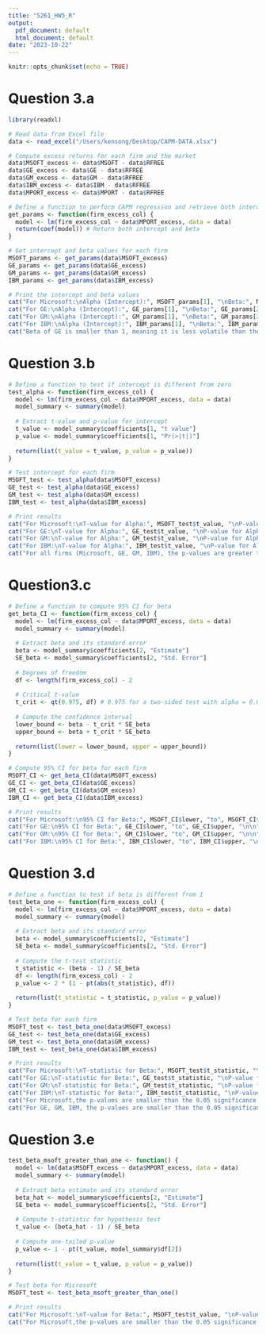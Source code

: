 ```yaml
---
title: "5261_HW5_R"
output:
  pdf_document: default
  html_document: default
date: "2023-10-22"
---
```


```r
knitr::opts_chunk$set(echo = TRUE)
```

# Question 3.a
```r

library(readxl)

# Read data from Excel file
data <- read_excel("/Users/kensong/Desktop/CAPM-DATA.xlsx") 

# Compute excess returns for each firm and the market
data$MSOFT_excess <- data$MSOFT - data$RFREE
data$GE_excess <- data$GE - data$RFREE
data$GM_excess <- data$GM - data$RFREE
data$IBM_excess <- data$IBM - data$RFREE
data$MPORT_excess <- data$MPORT - data$RFREE

# Define a function to perform CAPM regression and retrieve both intercept and beta
get_params <- function(firm_excess_col) {
  model <- lm(firm_excess_col ~ data$MPORT_excess, data = data)
  return(coef(model)) # Return both intercept and beta
}

# Get intercept and beta values for each firm
MSOFT_params <- get_params(data$MSOFT_excess)
GE_params <- get_params(data$GE_excess)
GM_params <- get_params(data$GM_excess)
IBM_params <- get_params(data$IBM_excess)

# Print the intercept and beta values
cat("For Microsoft:\nAlpha (Intercept):", MSOFT_params[1], "\nBeta:", MSOFT_params[2], "\n\n")
cat("For GE:\nAlpha (Intercept):", GE_params[1], "\nBeta:", GE_params[2], "\n\n")
cat("For GM:\nAlpha (Intercept):", GM_params[1], "\nBeta:", GM_params[2], "\n\n")
cat("For IBM:\nAlpha (Intercept):", IBM_params[1], "\nBeta:", IBM_params[2], "\n")
cat("Beta of GE is smaller than 1, meaning it is less volatile than the market.\nBeta of Microsoft, GE and IBM is larger than 1, meaning it is more volatile than the market.")
```

# Question 3.b
```r
# Define a function to test if intercept is different from zero
test_alpha <- function(firm_excess_col) {
  model <- lm(firm_excess_col ~ data$MPORT_excess, data = data)
  model_summary <- summary(model)
  
  # Extract t-value and p-value for intercept
  t_value <- model_summary$coefficients[1, "t value"]
  p_value <- model_summary$coefficients[1, "Pr(>|t|)"]
  
  return(list(t_value = t_value, p_value = p_value))
}

# Test intercept for each firm
MSOFT_test <- test_alpha(data$MSOFT_excess)
GE_test <- test_alpha(data$GE_excess)
GM_test <- test_alpha(data$GM_excess)
IBM_test <- test_alpha(data$IBM_excess)

# Print results
cat("For Microsoft:\nT-value for Alpha:", MSOFT_test$t_value, "\nP-value for Alpha:", MSOFT_test$p_value, "\n\n")
cat("For GE:\nT-value for Alpha:", GE_test$t_value, "\nP-value for Alpha:", GE_test$p_value, "\n\n")
cat("For GM:\nT-value for Alpha:", GM_test$t_value, "\nP-value for Alpha:", GM_test$p_value, "\n\n")
cat("For IBM:\nT-value for Alpha:", IBM_test$t_value, "\nP-value for Alpha:", IBM_test$p_value, "\n")
cat("For all firms (Microsoft, GE, GM, IBM), the p-values are greater than the 0.05 significance level\n,so we fail to reject the null hypothesis for each firm.")
```

# Question3.c
```r
# Define a function to compute 95% CI for beta
get_beta_CI <- function(firm_excess_col) {
  model <- lm(firm_excess_col ~ data$MPORT_excess, data = data)
  model_summary <- summary(model)
  
  # Extract beta and its standard error
  beta <- model_summary$coefficients[2, "Estimate"]
  SE_beta <- model_summary$coefficients[2, "Std. Error"]
  
  # Degrees of freedom
  df <- length(firm_excess_col) - 2
  
  # Critical t-value
  t_crit <- qt(0.975, df) # 0.975 for a two-sided test with alpha = 0.05
  
  # Compute the confidence interval
  lower_bound <- beta - t_crit * SE_beta
  upper_bound <- beta + t_crit * SE_beta
  
  return(list(lower = lower_bound, upper = upper_bound))
}

# Compute 95% CI for beta for each firm
MSOFT_CI <- get_beta_CI(data$MSOFT_excess)
GE_CI <- get_beta_CI(data$GE_excess)
GM_CI <- get_beta_CI(data$GM_excess)
IBM_CI <- get_beta_CI(data$IBM_excess)

# Print results
cat("For Microsoft:\n95% CI for Beta:", MSOFT_CI$lower, "to", MSOFT_CI$upper, "\n\n")
cat("For GE:\n95% CI for Beta:", GE_CI$lower, "to", GE_CI$upper, "\n\n")
cat("For GM:\n95% CI for Beta:", GM_CI$lower, "to", GM_CI$upper, "\n\n")
cat("For IBM:\n95% CI for Beta:", IBM_CI$lower, "to", IBM_CI$upper, "\n")

```

# Question 3.d
```r
# Define a function to test if beta is different from 1
test_beta_one <- function(firm_excess_col) {
  model <- lm(firm_excess_col ~ data$MPORT_excess, data = data)
  model_summary <- summary(model)
  
  # Extract beta and its standard error
  beta <- model_summary$coefficients[2, "Estimate"]
  SE_beta <- model_summary$coefficients[2, "Std. Error"]
  
  # Compute the t-test statistic
  t_statistic <- (beta - 1) / SE_beta
  df <- length(firm_excess_col) - 2
  p_value <- 2 * (1 - pt(abs(t_statistic), df))
  
  return(list(t_statistic = t_statistic, p_value = p_value))
}

# Test beta for each firm
MSOFT_test <- test_beta_one(data$MSOFT_excess)
GE_test <- test_beta_one(data$GE_excess)
GM_test <- test_beta_one(data$GM_excess)
IBM_test <- test_beta_one(data$IBM_excess)

# Print results
cat("For Microsoft:\nT-statistic for Beta:", MSOFT_test$t_statistic, "\nP-value for Beta:", MSOFT_test$p_value, "\n\n")
cat("For GE:\nT-statistic for Beta:", GE_test$t_statistic, "\nP-value for Beta:", GE_test$p_value, "\n\n")
cat("For GM:\nT-statistic for Beta:", GM_test$t_statistic, "\nP-value for Beta:", GM_test$p_value, "\n\n")
cat("For IBM:\nT-statistic for Beta:", IBM_test$t_statistic, "\nP-value for Beta:", IBM_test$p_value, "\n")
cat("For Microsoft,the p-values are smaller than the 0.05 significance level,\nso we reject the null hypothesis.\n")
cat("For GE, GM, IBM, the p-values are smaller than the 0.05 significance level,\nso we reject the null hypothesis for each firm.")
```

# Question 3.e
```r
test_beta_msoft_greater_than_one <- function() {
  model <- lm(data$MSOFT_excess ~ data$MPORT_excess, data = data)
  model_summary <- summary(model)
  
  # Extract beta estimate and its standard error
  beta_hat <- model_summary$coefficients[2, "Estimate"]
  SE_beta <- model_summary$coefficients[2, "Std. Error"]
  
  # Compute t-statistic for hypothesis test
  t_value <- (beta_hat - 1) / SE_beta
  
  # Compute one-tailed p-value
  p_value <- 1 - pt(t_value, model_summary$df[2])
  
  return(list(t_value = t_value, p_value = p_value))
}

# Test beta for Microsoft
MSOFT_test <- test_beta_msoft_greater_than_one()

# Print results
cat("For Microsoft:\nT-value for Beta:", MSOFT_test$t_value, "\nP-value for Beta:", MSOFT_test$p_value, "\n")
cat("For Microsoft,the p-values are smaller than the 0.05 significance level,\nso we reject the null hypothesis and beta is bigger than 1.\n")
```



